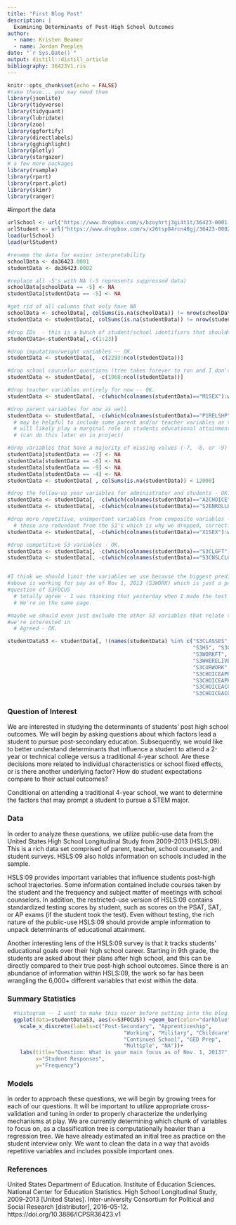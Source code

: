 ```yaml
---
title: "First Blog Post"
description: |
  Examining Determinants of Post-High School Outcomes
author:
  - name: Kristen Beamer
  - name: Jordan Peeples
date: "`r Sys.Date()`"
output: distill::distill_article
bibliography: 36423V1.ris
---
```


```r
knitr::opts_chunk$set(echo = FALSE)
#take these... you may need them
library(jsonlite)
library(tidyverse)
library(tidyquant)
library(lubridate)
library(zoo)
library(ggfortify)
library(directlabels)
library(gghighlight)
library(plotly)
library(stargazer)
# a few more packages 
library(rsample)
library(rpart)
library(rpart.plot)
library(skimr)
library(ranger)
```


#import the data
```r
urlSchool <- url("https://www.dropbox.com/s/bzoyhrtj3gi4t1t/36423-0001-Data.rda?raw=1")
urlStudent <- url("https://www.dropbox.com/s/x26tsp84rcn48gj/36423-0002-Data.rda?raw=1")
load(urlSchool)
load(urlStudent)
```


```r
#rename the data for easier interpretability 
schoolData <- da36423.0001
studentData <- da36423.0002

#replace all -5's with NA (-5 represents suppressed data)
schoolData[schoolData == -5] <- NA
studentData[studentData == -5] <- NA

#get rid of all columns that only have NA
schoolData <- schoolData[, colSums(is.na(schoolData)) != nrow(schoolData)]
studentData <- studentData[, colSums(is.na(studentData)) != nrow(studentData)]
```



```r
#drop IDs  - this is a bunch of student/school identifiers that shouldn't be important to fit a tree on
studentData<-studentData[,-c(1:23)]

#drop imputation/weight variables -- OK. 
studentData <- studentData[, -c(2293:ncol(studentData))]

#drop school counselor questions (tree takes forever to run and I don't think these are important) -- agreed.
studentData <- studentData[, -c(1968:ncol(studentData))]

#drop teacher variables entirely for now -- OK.
studentData <- studentData[, -c(which(colnames(studentData)=="M1SEX"):which(colnames(studentData)=="N1TFAIL"))]

#drop parent variables for now as well
studentData <- studentData[, -c(which(colnames(studentData)=="P1RELSHP"):which(colnames(studentData)=="P2QHELP4"))]
  # may be helpful to include some parent and/or teacher variables as these 
  # will likely play a marginal role in students educational attainment
  # (can do this later on in project)

#drop variables that have a majority of missing values (-7, -8, or -9) - OK.
studentData[studentData == -7] <- NA
studentData[studentData == -8] <- NA
studentData[studentData == -9] <- NA
studentData[studentData == -4] <- NA
studentData <- studentData[ , colSums(is.na(studentData)) < 12000]

#drop the follow-up year variables for administrator and students - OK.
studentData <- studentData[, -c(which(colnames(studentData)=="A2CHOICE"):which(colnames(studentData)=="A2TCHSUBJ"))]
studentData <- studentData[, -c(which(colnames(studentData)=="S2ENROLLHS12"):which(colnames(studentData)=="S2HSJOBEVER"))]

#drop more repetitive, unimportant variables from composite variables - OK.
  # these are redundant from the S1's which is why we dropped, correct?
studentData <- studentData[, -c(which(colnames(studentData)=="X1SEX"):which(colnames(studentData)=="X3TOUTCOME"))]

#drop competitive S3 variables - OK.
studentData <- studentData[, -c(which(colnames(studentData)=="S3CLGFT"):which(colnames(studentData)=="S3CLGOTHAID"))]
studentData <- studentData[, -c(which(colnames(studentData)=="S3CNSLCLG"):which(colnames(studentData)=="S3FAMILY"))]


#I think we should limit the variables we use because the biggest predictor from 
#above is working for pay as of Nov 1, 2013 (S3WORK) which is just a part of the
#question of S3FOCUS 
  # totally agree - I was thinking that yesterday when I made the test tree. 
  # We're on the same page.

#maybe we should even just exclude the other S3 variables that relate to the one 
#we're interested in
  # Agreed - OK.

studentDataS3 <- studentData[, !(names(studentData) %in% c("S3CLASSES", "S3WORK", "S3FAMILY", 
                                                           "S3HS", "S3GEDCOURSE", "S3CLGFT", 
                                                           "S3WORKFT", "S3MILBRANCH", "S3HSCRED", "S3HSCREDTYPE",
                                                           "S3WHERELIVE", "S3CLGAPPNUM", "S3CLGAPPCNTRL1",
                                                           "S3CURWORK", "S3MILITARY", "S3PROGLEVEL", "S3CLGSEL",
                                                           "S3CHOICEAPP", "S3CHOICEAPPID", "S3CHOICEAPPLVL",
                                                           "S3CHOICEAPPSEL", "S3CHOICEACC", "S3CHOICEACCID",
                                                           "S3CHOICEACCCNTRL", "S3CHOICEACCLVL", "S3CHOICEACCSEL",
                                                           "S3CHOICEACCSTATE"))]

```




### Question of Interest

We are interested in studying the determinants of students' post high school outcomes. We will begin by asking questions about which factors lead a student to pursue post-secondary education. Subsequently, we would like to better understand determinants that influence a student to attend a 2-year or technical college versus a traditional 4-year school. Are these decisions more related to individual characteristics or school fixed effects, or is there another underlying factor? How do student expectations compare to their actual outcomes?

<!-- Another question of interest pertains to major choices for students that opt to pursue post-secondary education. -->
<!-- Line about why we are interested in STEM, what I was trying to say kept coming out awkward. -->


<!-- Should we include STEM? It seems like we have a lot to work with above already. -->
Conditional on attending a traditional 4-year school, we want to determine the factors that may prompt a student to pursue a STEM major.

### Data
In order to analyze these questions, we utilize public-use data from the United States High School Longitudinal Study from 2009-2013 (HSLS:09). This is a rich data set comprised of parent, teacher, school counselor, and student surveys. HSLS:09 also holds information on schools included in the sample.

HSLS:09 provides important variables that influence students post-high school trajectories. Some information contained include courses taken by the student and the frequency and subject matter of meetings with school counselors. In addition, the restricted-use version of HSLS:09 contains standardized testing scores by student, such as scores on the PSAT, SAT, or AP exams (if the student took the test). Even without testing, the rich nature of the public-use HSLS:09 should provide ample information to unpack determinants of educational attainment. 

Another interesting lens of the HSLS:09 survey is that it tracks students' educational goals over their high school career. Starting in 9th grade, the students are asked about their plans after high school, and this can be directly compared to their true post-high school outcomes. Since there is an abundance of information within HSLS:09, the work so far has been wrangling the 6,000+ different variables that exist within the data. 

### Summary Statistics

```r
  #histogram -- I want to make this nicer before putting into the blog post
  ggplot(data=studentDataS3, aes(x=S3FOCUS)) +geom_bar(color="darkblue", fill="lightblue") +
    scale_x_discrete(labels=c("Post-Secondary", "Apprenticeship", 
                                     "Working", "Military", "Childcare", 
                                     "Continued School", "GED Prep",
                                     "Multiple", "NA"))+
    labs(title="Question: What is your main focus as of Nov. 1, 2013?",
         x="Student Responses",
         y="Frequency")
```

### Models
In order to approach these questions, we will begin by growing trees for each of our questions. It will be important to utilize appropriate cross-validation and tuning in order to properly characterize the underlying mechanisms at play. We are currently determining which chunk of variables to focus on, as a classification tree is computationally heavier than a regression tree. We have already estimated an initial tree as practice on the student interview only. We want to clean the data in a way that avoids repetitive variables and includes possible important ones.

<!-- Will likely need to expand upon this, but I'm getting tired -->

<!-- ### Discussion
Interpret the trees? 
Predict with the trees? -->

### References

United States Department of Education. Institute of Education Sciences. National Center for Education Statistics. High School Longitudinal Study, 2009-2013 [United States]. Inter-university Consortium for Political and Social Research [distributor], 2016-05-12. https://doi.org/10.3886/ICPSR36423.v1







